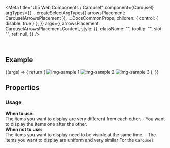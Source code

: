 
<Meta
  title="UI5 Web Components / Carousel"
  component={Carousel}
  argTypes={{
    ...createSelectArgTypes({ arrowsPlacement: CarouselArrowsPlacement }),
    ...DocsCommonProps,
    children: { control: { disable: true } },
  }}
  args={{
    arrowsPlacement: CarouselArrowsPlacement.Content,
    style: {},
    className: "",
    tooltip: "",
    slot: "",
    ref: null,
  }}
/>

<DocsHeader />

<br />

## Example

<Canvas>
  <Story name="Default">
    {(args) => {
      return (
        <Carousel {...args}>
          <img
            src="https://sap.github.io/ui5-webcomponents/assets/images/sample1.jpg"
            alt="img-sample 1"
          />
          <img
            src="https://sap.github.io/ui5-webcomponents/assets/images/sample2.jpg"
            alt="img-sample 2"
          />
          <img
            src="https://sap.github.io/ui5-webcomponents/assets/images/sample3.jpg"
            alt="img-sample 3"
          />
        </Carousel>
      );
    }}
  </Story>
</Canvas>

## Properties

<ArgsTable story="." />
<div
  style={{
    fontFamily: "var(--sapFontFamily)",
    fontSize: "var(--sapFontSize)",
    color: "var(--sapTextColor)",
  }}
>
  <h3>Usage</h3>
  <b>When to use:</b> <br />
  The items you want to display are very different from each other. - You want
  to display the items one after the other. <br />
  <b>When not to use:</b>
  <br />
  The items you want to display need to be visible at the same time. - The items
  you want to display are uniform and very similar For the <code>Carousel</code>
</div>
